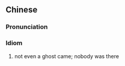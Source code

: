 {{also|鬼也不上门}}
==Chinese==
{{zh-forms|s=鬼也不上门}}

===Pronunciation===
{{zh-pron
|m=guǐ yě 不 shàng mén
|cat=id
}}

===Idiom===
{{zh-idiom}}

# not even a ghost came; nobody was there